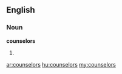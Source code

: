 ==English==
===Noun===
'''counselors'''
# {{plural of|[[counselor]]}}

[[ar:counselors]]
[[hu:counselors]]
[[my:counselors]]